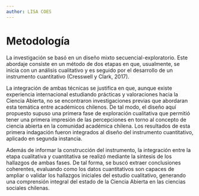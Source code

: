 ```yaml
---
author: LISA COES
---
```


# Metodología

La investigación se basó en un diseño mixto secuencial-exploratorio. Este abordaje consiste en un método de dos etapas en que, usualmente, se inicia con un análisis cualitativo y es seguido por el desarrollo de un instrumento cuantitativo (Cresswell y Clark, 2017).

La integración de ambas técnicas se justifica en que, aunque existe experiencia internacional estudiando prácticas y valoraciones hacia la Ciencia Abierta, no se encontraron investigaciones previas que abordaran esta temática entre académicos chilenos. De tal modo, el diseño aquí propuesto supuso una primera fase de exploración cualitativa que permitió tener una primera impresión de las percepciones en torno al concepto de ciencia abierta en la comunidad académica chilena. Los resultados de esta primera indagación fueron integrados al diseño del instrumento cuantitativo, aplicado en segunda instancia. 

Además de informar la construcción del instrumento, la integración entre la etapa cualitativa y cuantitativa se realizó mediante la síntesis de los hallazgos de ambas fases. De tal forma, se buscó extraer conclusiones coherentes, evaluando como los datos cuantitativos son capaces de ampliar o validar los hallazgos iniciales del estudio cualitativo, generando una comprensión integral del estado de la Ciencia Abierta en las ciencias sociales chilenas. 


